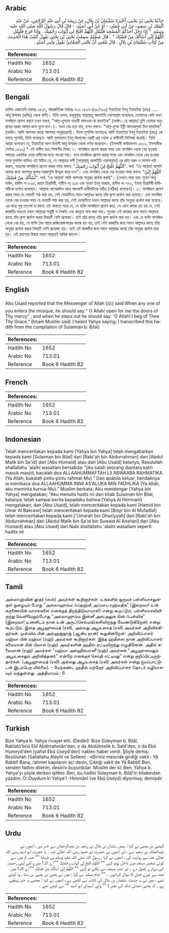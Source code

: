 ## Arabic


<div dir="rtl" lang="ar" style={{fontSize:'larger',backgroundColor:'#f8f9fa',padding:20}}>
حَدَّثَنَا يَحْيَى بْنُ يَحْيَى، أَخْبَرَنَا سُلَيْمَانُ بْنُ بِلاَلٍ، عَنْ رَبِيعَةَ بْنِ أَبِي عَبْدِ الرَّحْمَنِ، عَنْ عَبْدِ الْمَلِكِ بْنِ سَعِيدٍ، عَنْ أَبِي حُمَيْدٍ، - أَوْ عَنْ أَبِي أُسَيْدٍ، - قَالَ قَالَ رَسُولُ اللَّهِ صلى الله عليه وسلم ‏ "‏ إِذَا دَخَلَ أَحَدُكُمُ الْمَسْجِدَ فَلْيَقُلِ اللَّهُمَّ افْتَحْ لِي أَبْوَابَ رَحْمَتِكَ ‏.‏ وَإِذَا خَرَجَ فَلْيَقُلِ اللَّهُمَّ إِنِّي أَسْأَلُكَ مِنْ فَضْلِكَ ‏"‏ ‏.‏ قَالَ مُسْلِمٌ سَمِعْتُ يَحْيَى بْنَ يَحْيَى يَقُولُ كَتَبْتُ هَذَا الْحَدِيثَ مِنْ كِتَابِ سُلَيْمَانَ بْنِ بِلاَلٍ ‏.‏ قَالَ بَلَغَنِي أَنَّ يَحْيَى الْحِمَّانِيَّ يَقُولُ وَأَبِي أُسَيْدٍ ‏.‏
</div>
<div style={{backgroundColor:'#f8f9fa',padding:20, marginBottom: 10}}><table> <thead> <tr> <th>References:</th> <th></th> </tr> </thead> <tbody><tr><td>Hadith No</td><td>1652</td></tr><tr><td>Arabic No</td><td>713.01</td></tr><tr><td>Reference</td><td>Book 6 Hadith 82</td></tr></tbody></table></div>

## Bengali


<div dir="ltr" lang="bn" style={{fontSize:'larger',backgroundColor:'#f8f9fa',padding:20}}>
হাদিস একাডেমি নাম্বারঃ ১৫৩৭, আন্তর্জাতিক নাম্বারঃ ৭১৩ ১৫৩৭-(৬৮/৭১৩) ইয়াহইয়া ইবনু ইয়াহইয়া (রহঃ) ..... আবূ উসায়দ (রাযিঃ) থেকে বর্ণিত। তিনি বলেন, রসূলুল্লাহ সাল্লাল্লাহু আলাইহি ওয়াসাল্লাম বলেছেনঃ তোমাদের কেউ যখন মসজিদে প্রবেশ করবে তখন বলবে, "আল্ল-হুম্মাফ তাহলী আবওয়া-বা রহমতিক" (অর্থাৎ- হে আল্লাহ! তুমি তোমার অনুগ্রহের দরজা আমার জন্য খুলে দাও।)। যখন বের হয়ে যাব, তখন বলবে- “আল্ল-হুম্মা ইন্নী আসআলুকা মিন ফা্যলিক” (অর্থাৎ- আমি আপনার কাছে আপনার অনুগ্রহপ্রার্থ)। ইমাম মুসলিম বলেছেনঃ আমি ইয়াহইয়া ইবনু ইয়াহইয়া (রহঃ) কে বলতে শুনেছি, তিনি বলেছেন- আমি সুলায়মান ইবনু হিলালের একটি গ্রন্থ থেকে এ হাদীসটি লিপিবদ্ধ করেছি। তিনি আরো বলেছেন যে, ইয়াহইয়া আল হিমানী আবূ উসায়দ থেকে বর্ণনা করেছেন। (ইসলামী ফাউন্ডেশন ১৫২২, ইসলামীক সেন্টার ১৫২৯) * এই হাদীস হতে শিক্ষণীয় বিষয়: ১। মাসজিদে প্রবেশ করার সময় এবং মাসজিদ থেকে বের হওয়ার সময়ের একাধিক দোয়া হাদীসের মধ্যে পাওয়া যায়। তবে মাসজিদে প্রবেশ করার সময় এবং মাসজিদ থেকে বের হওয়ার সময় মুসলিম ব্যক্তির এটা উচিত যে, সে আল্লাহর নাবী [সাল্লাল্লাহু আলাইহি ওয়াসাল্লাম] এর প্রতি দরূদ ও সালাম পাঠ করবে, অতঃপর মাসজিদে প্রবেশ করার সময় বলবে: "اَللَّهُمَّ افْتَحْ لِيْ أَبْوَابَ رَحْمَتِكَ". অর্থ: “হে আল্লাহ! আপনি আমার জন্য আপনার কৃপার দরজাগুলি উম্মুক্ত করে দাও”। এবং মাসজিদ থেকে বের হওয়ার সময় বলবে: "اَللَّهُمَّ إِنِّيْ أَسْأَلُكَ مِنْ فَضْلِكَ". অর্থ: “হে আল্লাহ! আমি আপনার অনুগ্রহ প্রার্থনা করছি”। [দেখতে পারা যায়: সুনান আবু দাউদ, হাদীস নং ৮৬৫, জামে তিরমিযী, হাদীস নং ৩১৪ এবং সুনান ইবনু মাজাহ, হাদীস নং ৭৭৩, ইমাম তিরমিযী হাদীসটিকে হাসান বলেছেন। আল্লামা নাসেরুদ্দিন আল্ আলবাণী হাদীসটিকে সহীহ (সঠিক) বলেছেন]। ২। মাসজিদে প্রবেশ করার সময় যে দোয়াটি পাঠ করা হয়, সেই দোয়াটিতে মহান আল্লাহর কাছে তাঁর কৃপা প্রার্থনা করা হয়েছে। এবং মাসজিদ থেকে বের হওয়ার সময় যে দোয়াটি পাঠ করা হয়, সেই দোয়াটিতে মহান আল্লাহর কাছে তাঁর অনুগ্রহ প্রার্থনা করা হয়েছে। এর মধ্যে গুপ্ত তাৎপর্য বা রহস্য এটা থাকতে পারে যে, যে ব্যক্তি মাসজিদে প্রবেশ করে, সে এমন কাজে রত হয় যে, সেই কাজটির মাধ্যমে মহান আল্লাহর সন্তুষ্টি ও নৈকট্য এবং জান্নাত লাভ করা যায়। সুতরাং এই কাজের জন্য মহান আল্লাহর কাছে তাঁর কৃপা প্রার্থনা করার বিষয়টি বেশি প্রযোজ্য। তাই তাঁর কাছে তাঁর কৃপা প্রার্থনা করা হয়। এবং যে ব্যক্তি মাসজিদ থেকে বের হয়, সে ব্যক্তি বৈধ পন্থায় রুজিরোজগারের কাজে রত হয়, তাই সেই কাজটির জন্য মহান আল্লাহর কাছে তাঁর অনুগ্রহ প্রার্থনা করার বিষয়টি বেশি প্রযোজ্য হয়। তাই এই কাজটির জন্য মহান আল্লাহর কাছে তাঁর অনুগ্রহ প্রার্থনা করা হয়। এই রহস্যের বিষয়ে মহান আল্লাহই অধিক জানেন।
</div>
<div style={{backgroundColor:'#f8f9fa',padding:20, marginBottom: 10}}><table> <thead> <tr> <th>References:</th> <th></th> </tr> </thead> <tbody><tr><td>Hadith No</td><td>1652</td></tr><tr><td>Arabic No</td><td>713.01</td></tr><tr><td>Reference</td><td>Book 6 Hadith 82</td></tr></tbody></table></div>

## English


<div dir="ltr" lang="en" style={{fontSize:'larger',backgroundColor:'#f8f9fa',padding:20}}>
Abu Usaid reported that the Messenger of Allah (ﷺ) said:When any one of you enters the mosque, he should say:" O Allah! open for me the doors of Thy mercy" ; and when he steps out he should say: 'O Allah! I beg of Thee Thy Grace." (Imam Muslim said: I heard Yahya saying: I transcribed this hadith from the compilation of Sulaiman b. Bilal)
</div>
<div style={{backgroundColor:'#f8f9fa',padding:20, marginBottom: 10}}><table> <thead> <tr> <th>References:</th> <th></th> </tr> </thead> <tbody><tr><td>Hadith No</td><td>1652</td></tr><tr><td>Arabic No</td><td>713.01</td></tr><tr><td>Reference</td><td>Book 6 Hadith 82</td></tr></tbody></table></div>

## French


<div dir="ltr" lang="fr" style={{fontSize:'larger',backgroundColor:'#f8f9fa',padding:20}}>

</div>
<div style={{backgroundColor:'#f8f9fa',padding:20, marginBottom: 10}}><table> <thead> <tr> <th>References:</th> <th></th> </tr> </thead> <tbody><tr><td>Hadith No</td><td>1652</td></tr><tr><td>Arabic No</td><td>713.01</td></tr><tr><td>Reference</td><td>Book 6 Hadith 82</td></tr></tbody></table></div>

## Indonesian


<div dir="ltr" lang="id" style={{fontSize:'larger',backgroundColor:'#f8f9fa',padding:20}}>
Telah menceritakan kepada kami [Yahya bin Yahya] telah mengabarkan kepada kami [Sulaiman bin Bilal] dari [Rabi'ah bin Abdurrahman] dari [Abdul Malik bin Sa'id] dari [Abu Humaid] atau dari [Abu Usaid] katanya; Rasulullah shallallahu 'alaihi wasallam bersabda: "jika salah seorang diantara kalin masuk masjid, bacalah doa ALLAAHUMMAFTAH LII ABWAABA RAHMATIKA (Ya Allah, bukalah pintu-pintu rahmat-Mu)." Dan apabila keluar, hendaknya ia membaca doa ALLAAHUMMA INNII AS'ALUKA MIN FADHLIKA (Ya Allah, aku meminta kurnia-Mu)." Muslim berkata; Aku mendengar [Yahya bin Yahya] mengatakan; "Aku menulis hadis ini dari kitab Sulaiman bin Bilal, katanya; telah sampai berita kepadaku bahwa [Yahya Al Himmani] mengatakan; dan [Abu Usaid], telah menceritakan kepada kami [Hamid bin Umar Al Bakrawi] telah menceritakan kepada kami [Bisyr bin Al Mufadlal] telah menceritakan kepada kami ['Umarah bin Ghaziyyah] dari [Rabi'ah bin Abdurrahman] dari [Abdul Malik bin Sa'id bin Suwaid Al Anshari] dari [Abu Humaid] atau [Abu Usaid] dari Nabi shallallahu 'alaihi wasallam seperti hadits ini
</div>
<div style={{backgroundColor:'#f8f9fa',padding:20, marginBottom: 10}}><table> <thead> <tr> <th>References:</th> <th></th> </tr> </thead> <tbody><tr><td>Hadith No</td><td>1652</td></tr><tr><td>Arabic No</td><td>713.01</td></tr><tr><td>Reference</td><td>Book 6 Hadith 82</td></tr></tbody></table></div>

## Tamil


<div dir="ltr" lang="ta" style={{fontSize:'larger',backgroundColor:'#f8f9fa',padding:20}}>
அல்லாஹ்வின் தூதர் (ஸல்) அவர்கள் கூறினார்கள்: உங்களில் ஒருவர் பள்ளிவாசலுக்குள் நுழையும் போது "அல்லாஹும்ம ஃப்தஹ்லீ அப்வாப ரஹ்மதிக" (இறைவா! உன் கருணையின் வாசல்களை எனக்குத் திறந்திடுவாயாக!) என்று கூறட்டும்; பள்ளிவாசலிலிருந்து வெளியேறும்போது "அல்லாஹும்ம இன்னீ அஸ்அலுக மின் ஃபள்லிக" (இறைவா! உன்னிடம் நான் உன் அருட்(செல்வங்)களிலிருந்து வேண்டுகிறேன்) என்று கூறட்டும். இதை அபூஹுமைத் (ரலி), அல்லது அபூஉசைத் (ரலி) அவர்கள் அறிவிக்கிறார்கள். முஸ்லிம் பின் அல்ஹஜ்ஜாஜ் (ஆகிய நான்) கூறுகின்றேன்: அறிவிப்பாளர் யஹ்யா பின் யஹ்யா (ரஹ்) அவர்கள் கூறினார்கள்: இந்த ஹதீஸை நான் அறிவிப்பாளர் சுலைமான் பின் பிலால் (ரஹ்) அவர்களின் ஹதீஸ் ஏட்டிலிருந்து எழுதினேன். அதில் சுலைமான் (ரஹ்) அவர்கள் "யஹ்யா அல்ஹிம்மானீ (ரஹ்) அவர்கள் "அபூஹுமைதும் அபூஉசைதும் அறிவித்தனர்" என்றே எனக்குச் செய்தி எட்டியது" என்று குறிப்பிட்டிருந்தார்கள். (அபூஹுமைத் (ரலி) அல்லது அபூஉசைத் (ரலி) அவர்கள் என்று ஐயப்பாட்டுடன் இடம்பெற வில்லை). - மேற்கண்ட ஹதீஸ் மற்றோர் அறிவிப்பாளர் தொடர் வழியாகவும் வந்துள்ளது. அத்தியாயம் : 6
</div>
<div style={{backgroundColor:'#f8f9fa',padding:20, marginBottom: 10}}><table> <thead> <tr> <th>References:</th> <th></th> </tr> </thead> <tbody><tr><td>Hadith No</td><td>1652</td></tr><tr><td>Arabic No</td><td>713.01</td></tr><tr><td>Reference</td><td>Book 6 Hadith 82</td></tr></tbody></table></div>

## Turkish


<div dir="ltr" lang="tr" style={{fontSize:'larger',backgroundColor:'#f8f9fa',padding:20}}>
Bize Yahya b. Yahya rivayet etti. (Dediki): Bize Süleyman b. Bilâl, Rabîatü'bnü Ebî Abdirrahmân'dan, o da Abdülmelik b. Saîd'den, o da Ebû Humeyd'den (yahut Ebû Useyd'den) naklen haber verdi. Şöyle demiş: Resûlullah (Sallallahu Aleyhi ve Sellem) : «Biriniz mescide girdiği vakit : Yâ Rabbî! Bana, rahmet kapılarını aç! desin, Çıktığı vakit de Yâ Rabbî! Ben, senden fadlını dilerim, desin!» buyurdular. Müslim der ki: Ben, Yahya b. Yahya'yı şöyle derken işittim: Ben, bu hadîsi Süleyman b. Bilâl'in kitabından yazdım. O: Duydum ki Yahye'l -Hımmânî (ve Ebû Useyd) diyormuş; demişdir
</div>
<div style={{backgroundColor:'#f8f9fa',padding:20, marginBottom: 10}}><table> <thead> <tr> <th>References:</th> <th></th> </tr> </thead> <tbody><tr><td>Hadith No</td><td>1652</td></tr><tr><td>Arabic No</td><td>713.01</td></tr><tr><td>Reference</td><td>Book 6 Hadith 82</td></tr></tbody></table></div>

## Urdu


<div dir="rtl" lang="ur" style={{fontSize:'larger',backgroundColor:'#f8f9fa',padding:20}}>
(یحییٰ بن یحییٰ نے کہا : ہمیں سلمان بن بلال نے ربعیہ بن عبدالرحمان سے خبر دی ، انھوں نے عبدالملک بن سعید سے ، اور انھوں نے حضرت ابو حمید رضی اللہ تعالیٰ عنہ ۔ یا حضرت ابو اسید رضی اللہ تعالیٰ عنہ سے روایت کی ، انھوں نے کہا ، رسول اللہ صلی اللہ علیہ وسلم نے فرمایا "" جب تم میں سے کوئی شخص مسجد میں داخل ہوتو کہے "" اللَّهُمَّ افْتَحْ لِي أَبْوَابَ رَحْمَتِكَ "" اے اللہ! میرے لئے اپنی رحمت کے دروازے کھول دے ۔ اور جب مسجد سے نکلے تو کہے "" اللَّهُمَّ إِنِّي أَسْأَلُكَ مِنْ فَضْلِكَ "" اے اللہ! میں تجھ سے تیرے فضل کا سوال کرتاہوں ۔ "" امام مسلم ؒ نے کہا : میں نے یحییٰ بن یحییٰ س سنا ، وہ کہتے تھے ، میں نے یہ حدیث سلیمان بن بلال کی کتاب سے لکھی ہے ، انھوں نے کہا : مجھے یہ خبر پہنچی ہے ۔ کہ یحییٰ حمانی شک کے بغیر ) "" وأبي أسيداور ابو اسید "" سے کہتے تھے ۔
</div>
<div style={{backgroundColor:'#f8f9fa',padding:20, marginBottom: 10}}><table> <thead> <tr> <th>References:</th> <th></th> </tr> </thead> <tbody><tr><td>Hadith No</td><td>1652</td></tr><tr><td>Arabic No</td><td>713.01</td></tr><tr><td>Reference</td><td>Book 6 Hadith 82</td></tr></tbody></table></div>